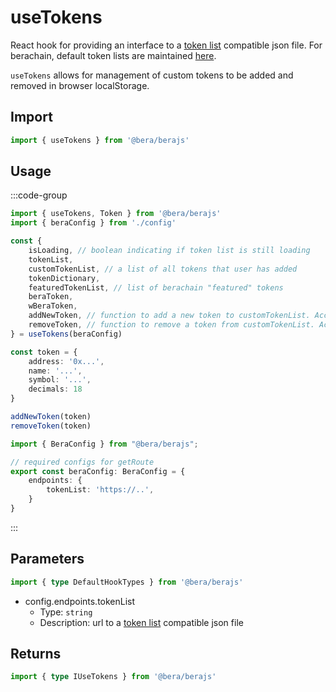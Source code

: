 # useTokens

React hook for providing an interface to a [token list](https://tokenlists.org/) compatible json file. For berachain, default token lists are maintained [here](https://github.com/berachain/default-token-list). 

`useTokens` allows for management of custom tokens to be added and removed in browser localStorage.

## Import 

```ts
import { useTokens } from '@bera/berajs'
```

## Usage

:::code-group
```ts twoslash [example.ts]
import { useTokens, Token } from '@bera/berajs'
import { beraConfig } from './config'

const {
    isLoading, // boolean indicating if token list is still loading
    tokenList,
    customTokenList, // a list of all tokens that user has added
    tokenDictionary,
    featuredTokenList, // list of berachain "featured" tokens
    beraToken, 
    wBeraToken,
    addNewToken, // function to add a new token to customTokenList. Accepts Token Object
    removeToken, // function to remove a token from customTokenList. Accepts Token Object
} = useTokens(beraConfig)

const token = {
    address: '0x...',
    name: '...',
    symbol: '...',
    decimals: 18
}

addNewToken(token)
removeToken(token)


```
```ts twoslash [config.ts] filename="config.ts"
import { BeraConfig } from "@bera/berajs";

// required configs for getRoute
export const beraConfig: BeraConfig = {
    endpoints: {
        tokenList: 'https://..',
    }
}
```
:::


## Parameters
```ts
import { type DefaultHookTypes } from '@bera/berajs'
```

- config.endpoints.tokenList
    - Type: `string`
    - Description: url to a [token list](https://tokenlists.org/) compatible json file
## Returns
```ts
import { type IUseTokens } from '@bera/berajs'
```

